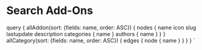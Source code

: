
# Search Add-Ons

<SearchAddons addons={props.data.allAddon.nodes} categories={props.data.allCategory.edges} />


  query {
    allAddon(sort: {fields: name, order: ASC}) {
      nodes {
        name
        icon
        slug
        lastupdate
        description
        categories {
          name
        }
        authors {
          name
        }
      }
    }
    allCategory(sort: {fields: name, order: ASC}) {
      edges {
        node {
          name
        }
      }
    }
  }
`